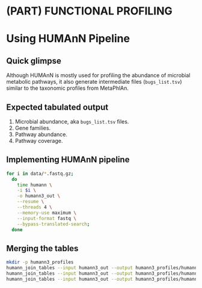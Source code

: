 # (PART) FUNCTIONAL PROFILING {-}
# Using HUMAnN Pipeline {#humann-pipeline}

## Quick glimpse
Although HUMAnN is mostly used for profiling the abundance of microbial metabolic pathways, it also generate intermediate files (`bugs_list.tsv`) similar to the taxonomic profiles from MetaPhlAn.

## Expected tabulated output
1. Microbial abundance, aka `bugs_list.tsv` files.
2. Gene families.
3. Pathway abundance.
4. Pathway coverage.

## Implementing HUMAnN pipeline
```bash
for i in data/*.fastq.gz;
  do
    time humann \
    -i $i \
    -o humann3_out \
    --resume \
    --threads 4 \
    --memory-use maximum \
    --input-format fastq \
    --bypass-translated-search;
  done
```

## Merging the tables
```bash
mkdir -p humann3_profiles
humann_join_tables --input humann3_out --output humann3_profiles/humann3_genefamilies.tsv --file_name genefamilies
humann_join_tables --input humann3_out --output humann3_profiles/humann3_pathcoverage.tsv --file_name pathcoverage
humann_join_tables --input humann3_out --output humann3_profiles/humann3_pathabundance.tsv --file_name pathabundance
```